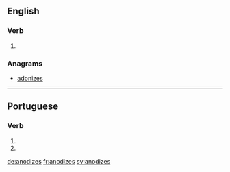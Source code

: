==English==

===Verb===
{{head|en}}

# {{en-third-person singular of|anodize}}

===Anagrams===
* [[adonizes#English|adonizes]]

----

==Portuguese==

===Verb===
{{pt-verb-form}}

# {{conjugation of|anodizar||2|s|present|subjunctive|lang=pt}}
# {{conjugation of|anodizar||2|s|negative|imperative|lang=pt}}

[[de:anodizes]]
[[fr:anodizes]]
[[sv:anodizes]]